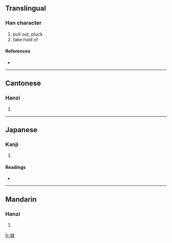 {{also|挦}}
==Translingual==

===Han character===
{{Han char|rn=64|rad=手|as=12|sn=15|four=5704<sub>6</sub>|canj=手尸一戈 (QSMI)}}

# pull out, pluck
# take hold of

====References====
* {{Han ref|kx=0454.010|dkj=12691|dj=0803.180|hdz=31963.070|uh=648F|ud=25743|bh=E5B4|bd=58804}}

----

==Cantonese==

===Hanzi===
{{yue-hanzi|jyut=|y=cham4|sim=挦}}

# {{defn|Cantonese}}

----

==Japanese==

===Kanji===
{{ja-kanji|grade=|rs=手12}}

# {{defn|Japanese}}

====Readings====
* {{ja-readings|on=[[さん]] (san), [[ざん]] (zan), [[しん]] (shin), [[じん]] (jin)|kun=[[とる]] (toru)}}

----

==Mandarin==

===Hanzi===
{{cmn-hanzi|sim=挦|pin=[[xún]] ([[xun2]])|wg=hsün<sup>2</sup>}}

# {{defn|Mandarin}}

[[fr:撏]]